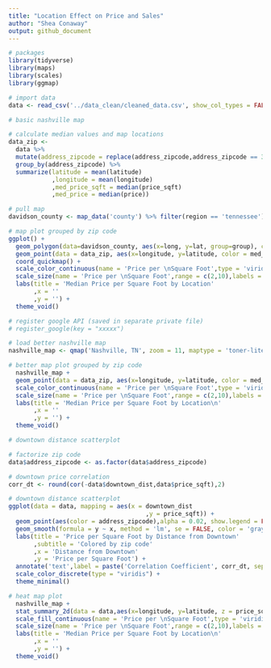 ```yaml
---
title: "Location Effect on Price and Sales"
author: "Shea Conaway"
output: github_document
---
```


```r
# packages
library(tidyverse)
library(maps)
library(scales)
library(ggmap)
```

```r
# import data
data <- read_csv('../data_clean/cleaned_data.csv', show_col_types = FALSE)
```

```r
# basic nashville map

# calculate median values and map locations
data_zip <-
  data %>%
  mutate(address_zipcode = replace(address_zipcode,address_zipcode == 37219,37201)) %>%
  group_by(address_zipcode) %>%
  summarize(latitude = mean(latitude)
            ,longitude = mean(longitude)
            ,med_price_sqft = median(price_sqft)
            ,med_price = median(price))

# pull map
davidson_county <- map_data('county') %>% filter(region == 'tennessee') %>% filter(subregion == 'davidson')

# map plot grouped by zip code
ggplot() +
  geom_polygon(data=davidson_county, aes(x=long, y=lat, group=group), color='black', fill='light gray', size = .3 ) +
  geom_point(data = data_zip, aes(x=longitude, y=latitude, color = med_price_sqft, size = med_price_sqft)) +
  coord_quickmap() +
  scale_color_continuous(name = 'Price per \nSquare Foot',type = 'viridis', labels = dollar_format()) +
  scale_size(name = 'Price per \nSquare Foot',range = c(2,10),labels = dollar_format()) +
  labs(title = 'Median Price per Square Foot by Location'
       ,x = ''
       ,y = '') +
  theme_void()
```

```r
# register google API (saved in separate private file)
# register_google(key = "xxxxx")

# load better nashville map
nashville_map <- qmap('Nashville, TN', zoom = 11, maptype = 'toner-lite', source = 'stamen')
```


```r
# better map plot grouped by zip code
  nashville_map +
  geom_point(data = data_zip, aes(x=longitude, y=latitude, color = med_price_sqft, size = med_price_sqft), alpha = 0.75) +
  scale_color_continuous(name = 'Price per \nSquare Foot',type = 'viridis', labels = dollar_format()) +
  scale_size(name = 'Price per \nSquare Foot',range = c(2,10),labels = dollar_format()) +
  labs(title = 'Median Price per Square Foot by Location\n'
       ,x = ''
       ,y = '') +
  theme_void()
```

```r
# downtown distance scatterplot

# factorize zip code
data$address_zipcode <- as.factor(data$address_zipcode)

# downtown price correlation
corr_dt <- round(cor(-data$downtown_dist,data$price_sqft),2)

# downtown distance scatterplot
ggplot(data = data, mapping = aes(x = downtown_dist
                                      ,y = price_sqft)) +
  geom_point(aes(color = address_zipcode),alpha = 0.02, show.legend = FALSE) +
  geom_smooth(formula = y ~ x, method = 'lm', se = FALSE, color = 'gray28', size = 1) +
  labs(title = 'Price per Square Foot by Distance from Downtown'
       ,subtitle = 'Colored by zip code'
       ,x = 'Distance from Downtown'
       ,y = 'Price per Square Foot') +
  annotate('text',label = paste('Correlation Coefficient', corr_dt, sep = '\n'), x = 12.5, y = 400) +
  scale_color_discrete(type = "viridis") +
  theme_minimal()
```


```r
# heat map plot
  nashville_map +
  stat_summary_2d(data = data,aes(x=longitude, y=latitude, z = price_sqft),fun = median, bins = 50, alpha = 0.75) +
  scale_fill_continuous(name = 'Price per \nSquare Foot',type = 'viridis', labels = dollar_format()) +
  scale_size(name = 'Price per \nSquare Foot',range = c(2,10),labels = dollar_format()) +
  labs(title = 'Median Price per Square Foot by Location\n'
       ,x = ''
       ,y = '') +
  theme_void()
```







